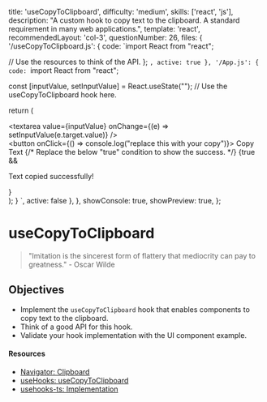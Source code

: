   title: 'useCopyToClipboard',
  difficulty: 'medium',
  skills: ['react', 'js'],
  description:
    "A custom hook to copy text to the clipboard. A standard requirement in many web applications.",
  template: 'react',
  recommendedLayout: 'col-3',
  questionNumber: 26,
  files: {
    '/useCopyToClipboard.js': {
      code: `import React from "react";

  // Use the resources to think of the API.
};
`,
      active: true
    },
    '/App.js': {
      code: `import React from "react";

  const [inputValue, setInputValue] = React.useState("");
  // Use the useCopyToClipboard hook here.

  return (
    <div>
      <div>
        <textarea
          value={inputValue}
          onChange={(e) => setInputValue(e.target.value)}
        />
      </div>
      <button onClick={() => console.log("replace this with your copy")}>
        Copy Text
      </button>
      {/* Replace the below "true" condition to show the success. */}
      {true && <p>Text copied successfully!</p>}
    </div>
  );
}
`,
      active: false
    },
  },
  showConsole: true,
  showPreview: true,
};

# useCopyToClipboard

> "Imitation is the sincerest form of flattery that mediocrity can pay to greatness." - Oscar Wilde

## Objectives
- Implement the `useCopyToClipboard` hook that enables components to copy text to the clipboard.
- Think of a good API for this hook.
- Validate your hook implementation with the UI component example.

#### Resources
- [Navigator: Clipboard](https://developer.mozilla.org/en-US/docs/Web/API/Navigator/clipboard)
- [useHooks: useCopyToClipboard](https://usehooks.com/usecopytoclipboard)
- [usehooks-ts: Implementation](https://usehooks-ts.com/react-hook/use-copy-to-clipboard)
